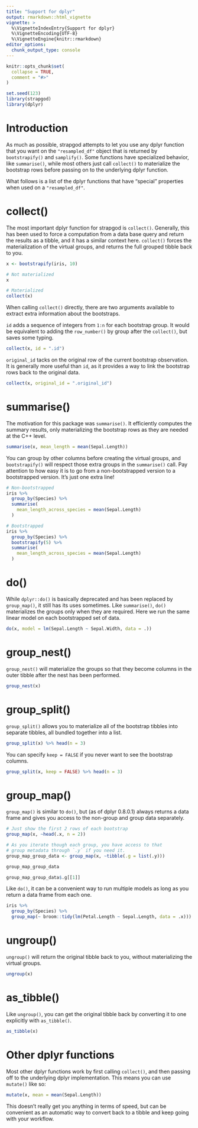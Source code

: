 ```yaml
---
title: "Support for dplyr"
output: rmarkdown::html_vignette
vignette: >
  %\VignetteIndexEntry{Support for dplyr}
  %\VignetteEncoding{UTF-8}
  %\VignetteEngine{knitr::rmarkdown}
editor_options: 
  chunk_output_type: console
---
```


```r
knitr::opts_chunk$set(
  collapse = TRUE,
  comment = "#>"
)
```

```r
set.seed(123)
library(strapgod)
library(dplyr)
```

# Introduction

As much as possible, strapgod attempts to let you use any dplyr function that you want on the `"resampled_df"` object that is returned by `bootstrapify()` and `samplify()`. Some functions have specialized behavior, like `summarise()`, while most others just call `collect()` to materialize the bootstrap rows before passing on to the underlying dplyr function.

What follows is a list of the dplyr functions that have "special" properties when used on a `"resampled_df"`.

# collect()

The most important dplyr function for strapgod is `collect()`. Generally, this has been used to force a computation from a data base query and return the results as a tibble, and it has a similar context here. `collect()` forces the materialization of the virtual groups, and returns the full grouped tibble back to you.

```r
x <- bootstrapify(iris, 10)

# Not materialized
x

# Materialized
collect(x)
```

When calling `collect()` directly, there are two arguments available to extract extra information about the bootstraps. 

`id` adds a sequence of integers from `1:n` for each bootstrap group. It would be equivalent to adding the `row_number()` by group after the `collect()`, but saves some typing.

```r
collect(x, id = ".id")
```

`original_id` tacks on the original row of the current bootstrap observation. It is generally more useful than `id`, as it provides a way to link the bootstrap rows back to the original data.

```r
collect(x, original_id = ".original_id")
```

# summarise()

The motivation for this package was `summarise()`. It efficiently computes the summary results, only materializing the bootstrap rows as they are needed at the C++ level.

```r
summarise(x, mean_length = mean(Sepal.Length))
```

You can group by other columns before creating the virtual groups, and `bootstrapify()` will respect those extra groups in the `summarise()` call. Pay attention to how easy it is to go from a non-bootstrapped version to a bootstrapped version. It's just one extra line!

```r
# Non-bootstrapped
iris %>%
  group_by(Species) %>%
  summarise(
    mean_length_across_species = mean(Sepal.Length)
  )

# Bootstrapped
iris %>%
  group_by(Species) %>%
  bootstrapify(5) %>%
  summarise(
    mean_length_across_species = mean(Sepal.Length)
  )
```

# do()

While `dplyr::do()` is basically deprecated and has been replaced by `group_map()`, it still has its uses sometimes. Like `summarise()`, `do()` materializes the groups only when they are required. Here we run the same linear model on each bootstrapped set of data.

```r
do(x, model = lm(Sepal.Length ~ Sepal.Width, data = .))
```

# group_nest()

`group_nest()` will materialize the groups so that they become columns in the outer tibble after the nest has been performed.

```r
group_nest(x)
```

# group_split()

`group_split()` allows you to materialize all of the bootstrap tibbles into separate tibbles, all bundled together into a list.

```r
group_split(x) %>% head(n = 3)
```

You can specify `keep = FALSE` if you never want to see the bootstrap columns.

```r
group_split(x, keep = FALSE) %>% head(n = 3)
```

# group_map()

`group_map()` is similar to `do()`, but (as of dplyr 0.8.0.1) always returns a data frame and gives you access to the non-group and group data separately.

```r
# Just show the first 2 rows of each bootstrap
group_map(x, ~head(.x, n = 2))

# As you iterate though each group, you have access to that
# group metadata through `.y` if you need it.
group_map_group_data <- group_map(x, ~tibble(.g = list(.y)))

group_map_group_data

group_map_group_data$.g[[1]]
```

Like `do()`, it can be a convenient way to run multiple models as long as you return a data frame from each one.

```r
iris %>%
  group_by(Species) %>%
  group_map(~ broom::tidy(lm(Petal.Length ~ Sepal.Length, data = .x)))
```

# ungroup()

`ungroup()` will return the original tibble back to you, without materializing the virtual groups.

```r
ungroup(x)
```

# as_tibble()

Like `ungroup()`, you can get the original tibble back by converting it to one explicitly with `as_tibble()`.

```r
as_tibble(x)
```

# Other dplyr functions

Most other dplyr functions work by first calling `collect()`, and then passing off to the underlying dplyr implementation. This means you can use `mutate()` like so:

```r
mutate(x, mean = mean(Sepal.Length))
```

This doesn't really get you anything in terms of speed, but can be convenient as an automatic way to convert back to a tibble and keep going with your workflow.
